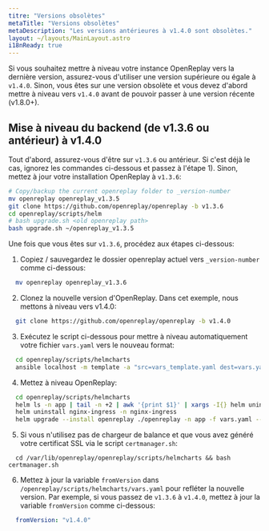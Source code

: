 ```yaml
---
titre: "Versions obsolètes"
metaTitle: "Versions obsolètes"
metaDescription: "Les versions antérieures à v1.4.0 sont obsolètes."
layout: ~/layouts/MainLayout.astro
i18nReady: true
---
```


Si vous souhaitez mettre à niveau votre instance OpenReplay vers la dernière version, assurez-vous d'utiliser une version supérieure ou égale à `v1.4.0`. Sinon, vous êtes sur une version obsolète et vous devez d'abord mettre à niveau vers `v1.4.0` avant de pouvoir passer à une version récente (v1.8.0+).

## Mise à niveau du backend (de v1.3.6 ou antérieur) à v1.4.0

Tout d'abord, assurez-vous d'être sur `v1.3.6` ou antérieur. Si c'est déjà le cas, ignorez les commandes ci-dessous et passez à l'étape 1). Sinon, mettez à jour votre installation OpenReplay à `v1.3.6`:
  

```bash 
# Copy/backup the current openreplay folder to _version-number
mv openreplay openreplay_v1.3.5
git clone https://github.com/openreplay/openreplay -b v1.3.6
cd openreplay/scripts/helm
# bash upgrade.sh <old openreplay path>
bash upgrade.sh ~/openreplay_v1.3.5
```


Une fois que vous êtes sur `v1.3.6`, procédez aux étapes ci-dessous:

1. Copiez / sauvegardez le dossier openreplay actuel vers `_version-number` comme ci-dessous:
  
  
```bash 
  mv openreplay openreplay_v1.3.6
  ```


2. Clonez la nouvelle version d'OpenReplay. Dans cet exemple, nous mettons à niveau vers v1.4.0:
  
  
```bash 
  git clone https://github.com/openreplay/openreplay -b v1.4.0
  ```


3. Exécutez le script ci-dessous pour mettre à niveau automatiquement votre fichier `vars.yaml` vers le nouveau format:
 
  
```bash
  cd openreplay/scripts/helmcharts
  ansible localhost -m template -a "src=vars_template.yaml dest=vars.yaml" -e @~/openreplay_v1.3.6/scripts/helm/vars.yaml
  ```


4. Mettez à niveau OpenReplay:

  
```bash
  cd openreplay/scripts/helmcharts
  helm ls -n app | tail -n +2 | awk '{print $1}' | xargs -I{} helm uninstall {} -n app
  helm uninstall nginx-ingress -n nginx-ingress
  helm upgrade --install openreplay ./openreplay -n app -f vars.yaml --atomic --set forceMigration=true
  ```

 
5. Si vous n'utilisez pas de chargeur de balance et que vous avez généré votre certificat SSL via le script `certmanager.sh`:

  
```
  cd /var/lib/openreplay/openreplay/scripts/helmcharts && bash certmanager.sh
  ```


6. Mettez à jour la variable `fromVersion` dans `/openreplay/scripts/helmcharts/vars.yaml` pour refléter la nouvelle version. Par exemple, si vous passez de `v1.3.6` à `v1.4.0`, mettez à jour la variable `fromVersion` comme ci-dessous:
 
  
```yaml
  fromVersion: "v1.4.0"
  ```

